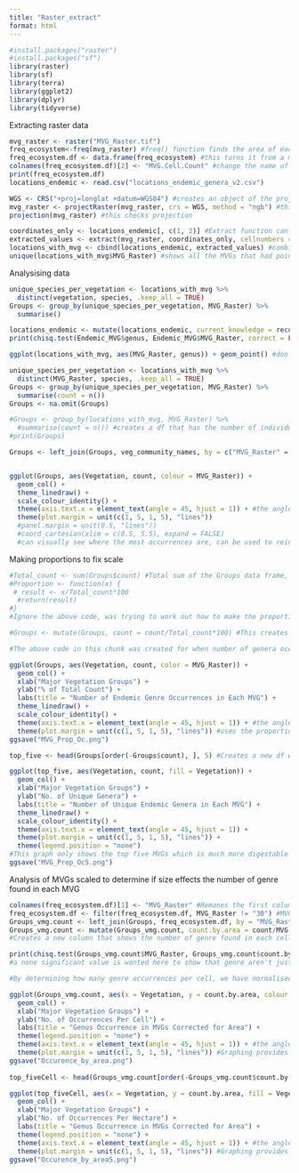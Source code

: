 ```yaml
---
title: "Raster_extract"
format: html
---
```


```r
#install.packages("raster")
#install.packages("sf")
library(raster)
library(sf)
library(terra)
library(ggplot2)
library(dplyr)
library(tidyverse)
```

Extracting raster data
```r
mvg_raster <- raster("MVG_Raster.tif")
freq_ecosystem<-freq(mvg_raster) #freq() function finds the area of each unique variable within the raster as a cell count
freq_ecosystem.df <- data.frame(freq_ecosystem) #this turns it from a matrix to a data frame to make manipulation easier
colnames(freq_ecosystem.df)[2] <- "MVG.Cell.Count" #change the name of the column as there is another data frame that has this column name as well
print(freq_ecosystem.df)
locations_endemic <- read.csv("locations_endemic_genera_v2.csv")
```

```r
WGS <- CRS("+proj=longlat +datum=WGS84") #creates an object of the projection which is the same as the ALA occurrence data projection
mvg_raster <- projectRaster(mvg_raster, crs = WGS, method = "ngb") #this reprojects the raster to the same projection as the ALA occurrence data, it uses the nearest neighbor method to reproject
projection(mvg_raster) #this checks projection

coordinates_only <- locations_endemic[, c(1, 2)] #Extract function can only take coordinates from a data frame that has the coordinates in two columns (x coordinates in the first col and y coordinates in the second col) with nothing else in the data frame
extracted_values <- extract(mvg_raster, coordinates_only, cellnumbers = TRUE) #Extracts the raster value at each xy coord
locations_with_mvg <- cbind(locations_endemic, extracted_values) #combines the the two separate data sets together
unique(locations_with_mvg$MVG_Raster) #shows all the MVGs that had points in them
```

Analysising data
```r
unique_species_per_vegetation <- locations_with_mvg %>%
  distinct(vegetation, species, .keep_all = TRUE)
Groups <- group_by(unique_species_per_vegetation, MVG_Raster) %>%
  summarise()
```


```r
locations_endemic <- mutate(locations_endemic, current_knowledge = recode(current_knowledge, "unclear" = "endemic")) #changes the unclears to endemics as this list is all endemics, but some values weren't changed
print(chisq.test(Endemic_MVG$genus, Endemic_MVG$MVG_Raster, correct = FALSE))

```

```r
ggplot(locations_with_mvg, aes(MVG_Raster, genus)) + geom_point() #don't need this, working out what variables I will need for plots
```

```r
unique_species_per_vegetation <- locations_with_mvg %>%
  distinct(MVG_Raster, species, .keep_all = TRUE)
Groups <- group_by(unique_species_per_vegetation, MVG_Raster) %>%
  summarise(count = n())
Groups <- na.omit(Groups)

#Groups <- group_by(locations_with_mvg, MVG_Raster) %>%
  #summarise(count = n()) #creates a df that has the number of individual occurrences found in each MVG, need this for graphs and can be used in the chi-squared test
#print(Groups)

Groups <- left_join(Groups, veg_community_names, by = c("MVG_Raster" = "RASTERVALUE"))


ggplot(Groups, aes(Vegetation, count, colour = MVG_Raster)) + 
  geom_col() +
  theme_linedraw() +
  scale_colour_identity() +
  theme(axis.text.x = element_text(angle = 45, hjust = 1)) + #the angled labels gives more room for the graph so the columns aren't squished.
  theme(plot.margin = unit(c(1, 5, 1, 5), "lines"))
  #panel.margin = unit(0.5, "lines"))
  #coord_cartesian(xlim = c(0.5, 5.5), expand = FALSE)
  #can visually see where the most occurrences are, can be used to reinforce the chi-squared test results
```

Making proportions to fix scale
```r
#Total_count <- sum(Groups$count) #Total sum of the Groups data frame, each MVG count was added together to get this, need to remove NAs so this needs to be recalculated
#Proportion <- function(x) {
 # result <- x/Total_count*100
  #return(result)
#}
#Ignore the above code, was trying to work out how to make the proportions and was getting a bit too fancy

#Groups <- mutate(Groups, count = count/Total_count*100) #This creates the proportions. Each values is as a percentage of the total sum, need to redo once NAs have been removed 

#The above code in this chunk was created for when number of genera occurrences was being used and isn't needed for number of uniqe genera

ggplot(Groups, aes(Vegetation, count, color = MVG_Raster)) + 
  geom_col() +
  xlab("Major Vegetation Groups") +
  ylab("% of Total Count") +
  labs(title = "Number of Endemic Genre Occurrences in Each MVG") +
  theme_linedraw() +
  scale_colour_identity() +
  theme(axis.text.x = element_text(angle = 45, hjust = 1)) + #the angled labels gives more room for the graph so the columns aren't squished.
  theme(plot.margin = unit(c(1, 5, 1, 5), "lines")) #uses the proportion so scale is more digestible
ggsave("MVG_Prop_Oc.png")

top_five <- head(Groups[order(-Groups$count), ], 5) #Creates a new df with the top five MVGs

ggplot(top_five, aes(Vegetation, count, fill = Vegetation)) + 
  geom_col() +
  xlab("Major Vegetation Groups") +
  ylab("No. of Unique Genera") +
  labs(title = "Number of Unique Endemic Genera in Each MVG") +
  theme_linedraw() +
  scale_colour_identity() +
  theme(axis.text.x = element_text(angle = 45, hjust = 1)) + 
  theme(plot.margin = unit(c(1, 5, 1, 5), "lines")) +
  theme(legend.position = "none")
#This graph only shows the top five MVGs which is much more digestable for Twitter audiences
ggsave("MVG_Prop_Oc5.png")
```
Analysis of MVGs scaled to determine if size effects the number of genre found in each MVG
```r
colnames(freq_ecosystem.df)[1] <- "MVG_Raster" #Remanes the first column to the same as that in the data set that it is being joined to
freq_ecosystem.df <- filter(freq_ecosystem.df, MVG_Raster != "30") #MVG number 30 is not in the Groups data set that this is being joined to so need to remove it
Groups_vmg.count <- left_join(Groups, freq_ecosystem.df, by = "MVG_Raster") #Joins the two datasets together
Groups_vmg.count <- mutate(Groups_vmg.count, count.by.area = count/MVG.Cell.Count) #divide number of counts within each MVG by the area of that MVG and then run X2 test between this new value and endemism
#Creates a new column that shows the number of genre found in each cell

print(chisq.test(Groups_vmg.count$MVG_Raster, Groups_vmg.count$count.by.area, correct = FALSE))
#a none significant value is wanted here to show that genre aren't just found in these MVGs because they cover the most space but because they are desired MVGs to live in

#By determining how many genre occurrences per cell, we have normalised (not sure if this is correct term) the data so that larger area MVGs don't have greater weight in the analysis and that the things we are seeing are actually because these MVGs are more conducive to endemic genre growing in them.
```

```r
ggplot(Groups_vmg.count, aes(x = Vegetation, y = count.by.area, colour = Vegetation)) + 
  geom_col() +
  xlab("Major Vegetation Groups") +
  ylab("No. of Occurrences Per Cell") +
  labs(title = "Genus Occurrence in MVGs Corrected for Area") +
  theme(legend.position = "none") +
  theme(axis.text.x = element_text(angle = 45, hjust = 1)) + #the angled labels gives more room for the graph so the columns aren't squished.
  theme(plot.margin = unit(c(1, 5, 1, 5), "lines")) #Graphing provides some visual understanding of which MVG has the greatest number of genus occurrences per cell
ggsave("Occurence_by_area.png")
  
top_fiveCell <- head(Groups_vmg.count[order(-Groups_vmg.count$count.by.area), ], 5)

ggplot(top_fiveCell, aes(x = Vegetation, y = count.by.area, fill = Vegetation)) + 
  geom_col() +
  xlab("Major Vegetation Groups") +
  ylab("No. of Occurrences Per Hectare") +
  labs(title = "Genus Occurrence in MVGs Corrected for Area") +
  theme(legend.position = "none") +
  theme(axis.text.x = element_text(angle = 45, hjust = 1)) + #the angled labels gives more room for the graph so the columns aren't squished.
  theme(plot.margin = unit(c(1, 5, 1, 5), "lines")) #Graphing provides some visual understanding of which MVG has the greatest number of genus occurrences per cell
ggsave("Occurence_by_area5.png")
```

